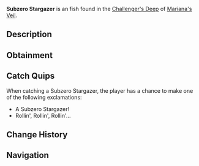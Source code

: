 {{FishInfobox
|image          = Subzero Stargazer.png
|rarity         = Uncommon
|sea            = First Sea
|location       = [[Challenger's Deep]]
|sublocation    = 
|sources        = Fishing Rod
|radar_location = 
|xp             = 110
|weather        = 
|time           = Day
|season         = Winter
|bait           = Flakes
|base_weight    = 4.5
|base_value     = 100
|weight_range   = 2.5
|base_chance    = 50
|base_resil     = 80
}}
'''Subzero Stargazer''' is an {{Rarity|Uncommon}} fish found in the [[Challenger's Deep]] of [[Mariana's Veil]].

== Description ==
{{Description|A unique fish with glowing eyes that stare into the abyss. Its body is covered in frost.|Bestiary Entry}}

== Obtainment ==
{{Description|Lurks near the surface of freezing waters, seeking light.|Bestiary Hint}}
{{Fish Availability|
Mariana's Veil/Challenger's Deep
|top_rods      = 
Rapid Rod\260129.66\62252.86;
Fungal Rod\250108.82\63727.4;
Firefly Rod\247980.57\72564.73;
Firework Rod\247020.42\42946.03;
Crystalized Rod\247020.42\42946.03;
Antler Rod\232994.54\59366.7;
Nocturnal Rod\160408.85\138761.6;
Training Rod\215336.13\74700.68;
Fast Rod\238245.93\65809.19;
Plastic Rod\180937.66\53197.12;
Depthseeker Rod\246574.57\40996.31;
Astralhook Rod\245638.85\57364.44;
Avalanche Rod\243336.69\36798.37;
Verdant Shear Rod\237261.59\44854.85;
No-Life Rod\237098.95\52794.75;
Ethereal Prism Rod\236593.15\55887.37;
Seraphic Rod\235831.07\52512.43;
Trident Rod\228189.48\36951.14;
Blazebringer Rod\226875.23\42288.34;
Free Spirit Rod\225600.08\36887.52;
Zeus Rod\224884.62\44819.42;
Volcanic Rod\219643.76\34011.3;
Challenger's Rod\217658.5\48065.28;
Rod Of The Forgotten Fang\215346.93\47951.23;
Rod Of The Depths\201792.43\43612.89;
Rod Of The Exalted One\183924.53\40954.42;
Steady Rod\131030.46\27105.63
|recommended   = Depthseeker Rod
}}

== Catch Quips ==
When catching a Subzero Stargazer, the player has a chance to make one of the following exclamations:
* A Subzero Stargazer!
* Rollin', Rollin', Rollin'...

== Change History ==
{{Change History|{{subst:Current Version}}}}

== Navigation ==
{{Fish Navbox|Challenger's Deep}}